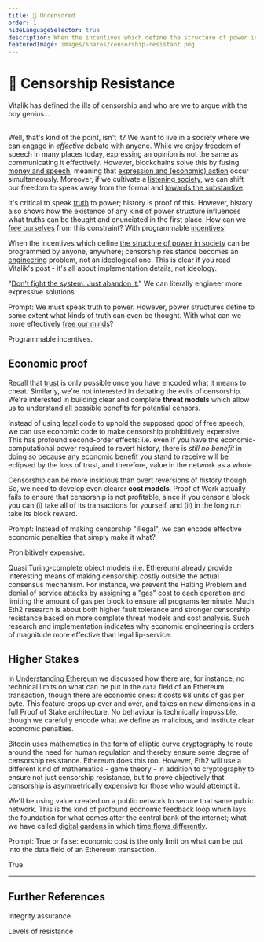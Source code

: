 ```yaml
---
title: 👮 Uncensored
order: 1
hideLanguageSelector: true
description: When the incentives which define the structure of power in society can be programmed by anyone, anywhere; censorship resistance becomes an engineering problem, not an ideological one. Can we engineer truth in the face of power?
featuredImage: images/shares/censorship-resistant.png
---
```


# 👮 Censorship Resistance

<AudioPlayer src="https://kernel-audio.s3.amazonaws.com/M6E1+-+Uncensored.mp3"/>

<Link to="https://blog.ethereum.org/2015/06/06/the-problem-of-censorship/">Vitalik has defined the ills of censorship</Link> and who are we to argue with the boy genius...<br/><br/>

Well, that's kind of the point, isn't it? We want to live in a society where we can engage in 
*effective* debate with anyone. While we enjoy freedom of speech in many places today, 
expressing an opinion is not the same as communicating it effectively. However, blockchains solve this by fusing [money and speech](/learn/module-2/money-speech/), meaning that [expression and (economic) action](/learn/module-4/self-enquiry/#further-references) occur simultaneously. Moreover, if we cultivate a [listening society](/learn/module-5/listening-stories/#infinite-games-in-a-listening-society), we can shift our freedom to speak away from the formal and [towards the substantive](/learn/module-1/dreamers/#learning-the-language).

It's critical to speak [truth](/learn/module-5/reveal-the-universe/#the-value-of-truth) 
to power; history is proof of this. However, history also shows how the existence of any kind 
of power structure influences what truths can be thought and enunciated in the first place. 
How can we [free ourselves](/learn/module-3/freedom/) from this constraint? With 
programmable [incentives](/learn/module-5/incentives/)!

When the incentives which define [the structure of power in society](/learn/module-5/the-peoples-narrative/#the-nudge) can be programmed by anyone, anywhere; censorship resistance becomes an [engineering](/learn/module-2/engineering/) problem, not an ideological one. This is clear if you read Vitalik's post - it's all about implementation details, not ideology. 

"[Don't fight the system. Just abandon it.](/learn/module-4/governance/#anarchy)" We can 
literally engineer more expressive solutions.

<Flash>

<Card>

Prompt: We must speak truth to power. However, power structures define to some extent what kinds of truth can even be thought. With what can we more effectively [free our minds](https://www.brainyquote.com/quotes/steven_biko_177008?img=5)?

Programmable incentives.

</Card>

</Flash>

## Economic proof

Recall that [trust](/learn/module-0/trust/) is only possible once you have encoded what it 
means to cheat. Similarly, we're not interested in debating the evils of censorship. We're 
interested in building clear and complete **threat models** which allow us to understand all 
possible benefits for potential censors.

Instead of using legal code to uphold the supposed good of free speech, we can use economic 
code to make censorship prohibitively expensive. This has profound second-order effects: i.e. 
even if you have the economic-computational power required to revert history, there is *still 
no benefit* in doing so because any economic benefit you stand to receive will be eclipsed by the loss of trust, and therefore, value in the network as a whole.

Censorship can be more insidious than overt reversions of history though. So, we need to develop 
even clearer **cost models**. Proof of Work actually fails to ensure that censorship is not 
profitable, since if you censor a block you can (i) take all of its transactions for yourself, 
and (ii) in the long run take its block reward.

<Flash>

<Card>

Prompt: Instead of making censorship "illegal", we can encode effective economic penalties that simply make it what?

Prohibitively expensive.

</Card>

</Flash>

Quasi Turing-complete object models (i.e. Ethereum) already provide interesting means of making 
censorship costly outside the actual consensus mechanism. For instance, we prevent the Halting 
Problem and denial of service attacks by assigning a "gas" cost to each operation and limiting 
the amount of gas per block to ensure all programs terminate. Much Eth2 research is about 
both <Link to="https://vitalik.ca/general/2018/08/07/99_fault_tolerant.html">higher fault tolerance</Link> 
and stronger censorship resistance based on more complete threat models and cost analysis. 
Such research and implementation indicates why economic engineering is orders of magnitude more 
effective than legal lip-service.

## Higher Stakes

In [Understanding Ethereum](/learn/module-1/understanding-ethereum/#virtual-economy) we 
discussed how there are, for instance, no technical limits on what can be put in the `data` 
field of an Ethereum transaction, though there are economic ones: it costs 68 units of gas per 
byte. This feature crops up over and over, and takes on new dimensions in a full Proof of Stake 
architecture. No behaviour is technically impossible, though we carefully encode what we define 
as malicious, and institute clear economic penalties. 

Bitcoin uses mathematics in the form of elliptic curve cryptography to route around the need 
for human regulation and thereby ensure some degree of censorship resistance. Ethereum does 
this too. However, Eth2 will use a different kind of mathematics - game theory - in addition 
to cryptography to ensure not just censorship resistance, but to prove objectively that 
censorship is asymmetrically expensive for those who would attempt it.

We'll be using value created on a public network to secure that same public network. This is 
the kind of profound economic feedback loop which lays the foundation for what comes after the 
central bank of the internet; what we have called [digital gardens](/learn/module-4/the-garden/#growing-hope) in which [time flows differently](/learn/module-3/time/#earning-transactions-into-existence).

<Flash>

<Card>

Prompt: True or false: economic cost is the only limit on what can be put into the data field of an Ethereum transaction.

True.

</Card>

</Flash>

---

## Further References

<List>

<Link to="https://allenfarrington.medium.com/elusive-symmetries-f2a2938a095f">

Integrity assurance

</Link>

<Link to="https://twitter.com/vitalikbuterin/status/1256227159707877378">

Levels of resistance

</Link>

</List>

